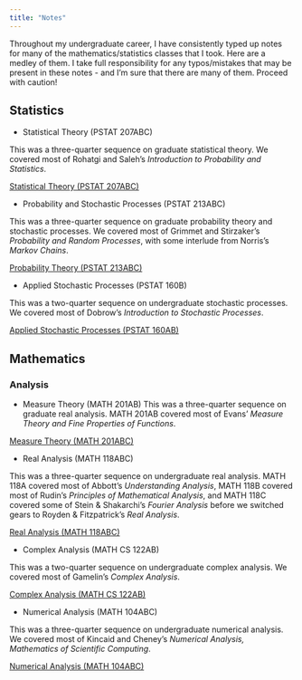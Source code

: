 ```yaml
---
title: "Notes"
---
```


Throughout my undergraduate career, I have consistently typed up notes for many of the mathematics/statistics classes that I took. Here are a medley of them. I take full responsibility for any typos/mistakes that may be present in these notes - and I'm sure that there are many of them. Proceed with caution!

## Statistics 
* Statistical Theory (PSTAT 207ABC)

This was a three-quarter sequence on graduate statistical theory. We covered most of Rohatgi and Saleh's *Introduction to Probability and Statistics*.

<a href="207ABC.pdf#" class="download" title="207ABC">Statistical Theory (PSTAT 207ABC)</a>	

* Probability and Stochastic Processes (PSTAT 213ABC)

This was a three-quarter sequence on graduate probability theory and stochastic processes. We covered most of Grimmet and Stirzaker's *Probability and Random Processes*, with some interlude from Norris's *Markov Chains*.

<a href="213ABC.pdf#" class="download" title="207ABC">Probability Theory (PSTAT 213ABC)</a>	

* Applied Stochastic Processes (PSTAT 160B)

This was a two-quarter sequence on undergraduate stochastic processes. We covered most of Dobrow's *Introduction to Stochastic Processes*.

<a href="160AB.pdf#" class="download" title="160AB">Applied Stochastic Processes (PSTAT 160AB)</a>	

## Mathematics

### Analysis
* Measure Theory (MATH 201AB)
This was a three-quarter sequence on graduate real analysis. MATH 201AB covered most of Evans' *Measure Theory and Fine Properties of Functions*.

<a href="201ABC.pdf#" class="download" title="201ABC">Measure Theory (MATH 201ABC)</a>	


* Real Analysis (MATH 118ABC)

This was a three-quarter sequence on undergraduate real analysis. MATH 118A covered most of Abbott's *Understanding Analysis*, MATH 118B covered most of Rudin's *Principles of Mathematical Analysis*, and MATH 118C covered some of Stein & Shakarchi's *Fourier Analysis* before we switched gears to Royden & Fitzpatrick's *Real Analysis*.

<a href="118ABC.pdf#" class="download" title="118ABC">Real Analysis (MATH 118ABC)</a>	

* Complex Analysis (MATH CS 122AB)

This was a two-quarter sequence on undergraduate complex analysis. We covered most of Gamelin's *Complex Analysis*.

<a href="122AB.pdf#" class="download" title="122AB">Complex Analysis (MATH CS 122AB)</a>

* Numerical Analysis (MATH 104ABC)

This was a three-quarter sequence on undergraduate numerical analysis. We covered most of Kincaid and Cheney's *Numerical Analysis, Mathematics of Scientific Computing*.

<a href="104ABC.pdf#" class="download" title="104ABC">Numerical Analysis (MATH 104ABC)</a>	